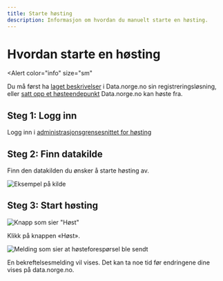 ```yaml
---
title: Starte høsting
description: Informasjon om hvordan du manuelt starte en høsting.
---
```


# Hvordan starte en høsting

<Alert
    color="info"
    size="sm"
>
Du må først ha [laget beskrivelser](/docs/tutorials/publishing-data-descriptions/2-creating-descriptions-registration) i Data.norge.no sin registreringsløsning, eller [satt opp et høsteendepunkt](/docs/tutorials/publishing-data-descriptions/3-publishing-descriptions) Data.norge.no kan høste fra.
</Alert>

## Steg 1: Logg inn

Logg inn i [administrasjonsgrensesnittet for høsting](https://admin.fellesdatakatalog.digdir.no/data-sources)

## Steg 2: Finn datakilde

Finn den datakilden du ønsker å starte høsting av.

![Eksempel på kilde](https://cms.fellesdatakatalog.digdir.no/uploads/data_source_entry_d25303217f.png)

## Steg 3: Start høsting

![Knapp som sier "Høst"](https://cms.fellesdatakatalog.digdir.no/uploads/harvesting_harvest_button_d1e18ff981.png)

Klikk på knappen «Høst».

![Melding som sier at høsteforespørsel ble sendt](https://cms.fellesdatakatalog.digdir.no/uploads/harvesting_harvest_request_sent_8f75b28d4a.png)

En bekreftelsesmelding vil vises. Det kan ta noe tid før endringene dine vises på data.norge.no.